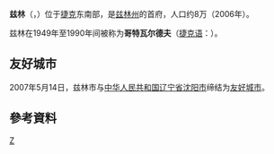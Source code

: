 {{Infobox settlement
| name                    = 茲林 
| native_name             = Zlín
| other_name              = 
| settlement_type         = 
<!-- images, nickname, motto -->
| image_skyline           = File:Zlín - Jana Antonína Bati.jpg
| image_caption           = 
| image_flag              = Flag of Zlin.svg
| image_shield            = Zlin - znak.svg
| image_blank_emblem      = Zlín Logo.png
| blank_emblem_type       = 字標
| etymology               = 
<!-- location -->
| subdivision_type        = 國家
| subdivision_name        = {{CZE}}
| subdivision_type1       = 州
| subdivision_name1       = [[茲林州|茲林州]]
| subdivision_type2       = 縣
| subdivision_name2       = [[茲林縣|茲林縣]]
<!-- maps and coordinates -->
| image_map               = 
| map_caption             = 
| pushpin_map             = Czech Republic
| pushpin_relief          = 1
| pushpin_map_caption     = Location in the Czech Republic 
| coordinates             = {{coord|49|13|59|N|17|40|1|E|display=inline,title}}
| coordinates_footnotes   = 
<!-- government type, leaders -->
| leader_title            = Mayor
| leader_name             = Jiří Korec ([[ANO_2011|ANO]])
<!-- established -->
| established_title       = First mentioned
| established_date        = 1322
<!-- area -->
| area_footnotes          = 
| area_total_km2          = 102.83
<!-- elevation -->
| elevation_footnotes     = 
| elevation_m             = 230
<!-- population -->
| population_as_of        = 2021-01-01
| population_footnotes    = <ref>{{cite web|title=Population of Municipalities – 1 January 2021|url=https://www.czso.cz/csu/czso/population-of-municipalities-1-january-2021|publisher=[[Czech_Statistical_Office|Czech Statistical Office]]|date=2021-04-30|access-date=2022-02-03|archive-date=2021-05-01|archive-url=https://web.archive.org/web/20210501221122/https://www.czso.cz/csu/czso/population-of-municipalities-1-january-2021}}</ref>
| population_total        = 74478
| population_density_km2  = auto
<!-- time zone(s) -->
| timezone1               = [[Central_European_Time|CET]]
| utc_offset1             = +1
| timezone1_DST           = [[Central_European_Summer_Time|CEST]]
| utc_offset1_DST         = +2
<!-- postal codes, area code -->
| postal_code_type        = Postal code
| postal_code             = 760 01
| area_code_type          = 
| area_code               = 
<!-- website, footnotes -->
| website                 = {{URL|http://www.zlin.eu/en/}}
| footnotes               = 
}}

'''兹林'''（{{lang-cs|'''Zlín'''}}，{{lang-de|'''Zlin'''}}）位于[[捷克|捷克]]东南部，是[[兹林州|兹林州]]的首府，人口约8万（2006年）。

兹林在1949年至1990年间被称为'''哥特瓦尔德夫'''（[[捷克语|捷克语]]：'''{{lang|cs|Gottwaldov}}'''）。

==友好城市==
2007年5月14日，兹林市与[[中华人民共和国|中华人民共和国]][[辽宁省|辽宁省]][[沈阳市|沈阳市]]缔结为[[友好城市|友好城市]]。

==參考資料==
{{reflist}}
{{Authority control}}
{{Czech Republic-stub}}

[[Category:捷克城市|Z]]